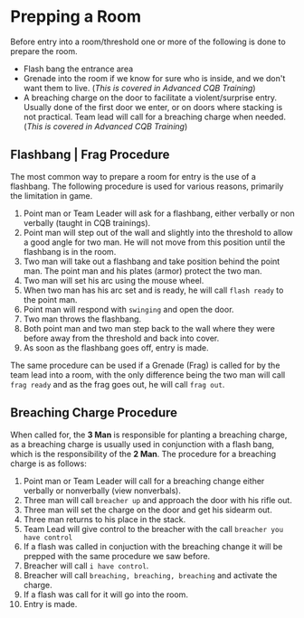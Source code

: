 # Prepping a Room

Before entry into a room/threshold one or more of the following is done to prepare the room.

- Flash bang the entrance area
- Grenade into the room if we know for sure who is inside, and we don't want them to live. (*This is covered in Advanced CQB Training*)
- A breaching charge on the door to facilitate a violent/surprise entry. Usually done of the first door we enter, or on doors where stacking is not practical. Team lead will call for a breaching charge when needed. (*This is covered in Advanced CQB Training*)


## Flashbang | Frag Procedure

The most common way to prepare a room for entry is the use of a flashbang. The following procedure is used for various reasons, primarily the limitation in game.

1. Point man or Team Leader will ask for a flashbang, either verbally or non verbally (taught in CQB trainings).
2. Point man will step out of the wall and slightly into the threshold to allow a good angle for two man. He will not move from this position until the flashbang is in the room.
3. Two man will take out a flashbang and take position behind the point man. The point man and his plates (armor) protect the two man.
4. Two man will set his arc using the mouse wheel.
5. When two man has his arc set and is ready, he will call `flash ready` to the point man.
6. Point man will respond with `swinging` and open the door.
7. Two man throws the flashbang.
8. Both point man and two man step back to the wall where they were before away from the threshold and back into cover.
9. As soon as the flashbang goes off, entry is made.

The same procedure can be used if a Grenade (Frag) is called for by the team lead into a room, with the only difference being the two man will call `frag ready` and as the frag goes out, he will call `frag out`.

## Breaching Charge Procedure

When called for, the **3 Man** is responsible for planting a breaching charge, as a breaching charge is usually used in conjunction with a flash bang, which is the responsibility of the **2 Man**. The procedure for a breaching charge is as follows:

1. Point man or Team Leader will call for a breaching change either verbally or nonverbally (view nonverbals).
2. Three man will call `breacher up` and approach the door with his rifle out.
3. Three man will set the charge on the door and get his sidearm out.
4. Three man returns to his place in the stack.
5. Team Lead will give control to the breacher with the call `breacher you have control`
6. If a flash was called in conjuction with the breaching change it will be prepped with the same procedure we saw before.
7. Breacher will call `i have control`. 
8. Breacher will call `breaching, breaching, breaching` and activate the charge.
9. If a flash was call for it will go into the room.
10. Entry is made. 